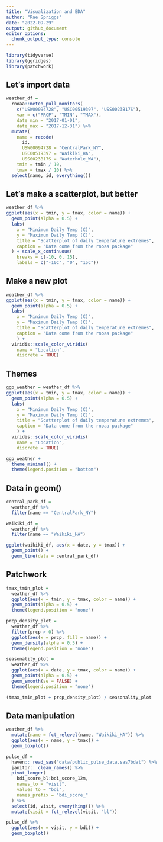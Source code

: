 ```yaml
---
title: "Visualization and EDA"
author: "Rae Spriggs"
date: "2022-09-29"
output: github_document
editor_options: 
  chunk_output_type: console
---
```


```r
library(tidyverse)
library(ggridges)
library(patchwork)
```

## Let's import data 

```r
weather_df = 
  rnoaa::meteo_pull_monitors(
    c("USW00094728", "USC00519397", "USS0023B17S"),
    var = c("PRCP", "TMIN", "TMAX"), 
    date_min = "2017-01-01",
    date_max = "2017-12-31") %>%
  mutate(
    name = recode(
      id, 
      USW00094728 = "CentralPark_NY", 
      USC00519397 = "Waikiki_HA",
      USS0023B17S = "Waterhole_WA"),
    tmin = tmin / 10,
    tmax = tmax / 10) %>%
  select(name, id, everything())
```

## Let's make a scatterplot, but better

```r
weather_df %>% 
ggplot(aes(x = tmin, y = tmax, color = name)) + 
  geom_point(alpha = 0.5) +
  labs(
    x = "Minimum Daily Temp (C)",
    y = "Maximum Daily Temp (C)",
    title = "Scatterplot of daily temperature extremes", 
    caption = "Data come from the rnoaa package"
  ) + scale_x_continuous(
    breaks = c(-10, 0, 15), 
    labels = c("-10C", "0", "15C")) 
```


## Make a new plot

```r
weather_df %>% 
ggplot(aes(x = tmin, y = tmax, color = name)) + 
  geom_point(alpha = 0.5) +
  labs(
    x = "Minimum Daily Temp (C)",
    y = "Maximum Daily Temp (C)",
    title = "Scatterplot of daily temperature extremes", 
    caption = "Data come from the rnoaa package"
    ) +
  viridis::scale_color_viridis(
    name = "Location", 
    discrete = TRUE)
```

## Themes

```r
ggp_weather = weather_df %>% 
ggplot(aes(x = tmin, y = tmax, color = name)) + 
  geom_point(alpha = 0.5) +
  labs(
    x = "Minimum Daily Temp (C)",
    y = "Maximum Daily Temp (C)",
    title = "Scatterplot of daily temperature extremes", 
    caption = "Data come from the rnoaa package"
    ) +
  viridis::scale_color_viridis(
    name = "Location", 
    discrete = TRUE)
```

```r
ggp_weather + 
  theme_minimal() + 
  theme(legend.position = "bottom")
```

## Data in geom()

```r
central_park_df = 
  weather_df %>% 
  filter(name == "CentralPark_NY")

waikiki_df = 
  weather_df %>% 
  filter(name == "Waikiki_HA")

ggplot(waikiki_df, aes(x = date, y = tmax)) + 
  geom_point() + 
  geom_line(data = central_park_df)
```

## Patchwork 

```r
tmax_tmin_plot = 
  weather_df %>% 
  ggplot(aes(x = tmin, y = tmax, color = name)) + 
  geom_point(alpha = 0.5) +
  theme(legend.position = "none")

prcp_density_plot = 
  weather_df %>% 
  filter(prcp > 0) %>% 
  ggplot(aes(x = prcp, fill = name)) + 
  geom_density(alpha = 0.5) + 
  theme(legend.position = "none")

seasonality_plot = 
  weather_df %>% 
  ggplot(aes(x = date, y = tmax, color = name)) + 
  geom_point(alpha = 0.5) + 
  geom_smooth(se = FALSE) + 
  theme(legend.position = "none")

(tmax_tmin_plot + prcp_density_plot) / seasonality_plot

```

## Data manipulation 
```r
weather_df %>% 
  mutate(name = fct_relevel(name, "Waikiki_HA")) %>% 
  ggplot(aes(x = name, y = tmax)) + 
  geom_boxplot()
```

```r
pulse_df = 
  haven:: read_sas("data/public_pulse_data.sas7bdat") %>% 
  janitor:: clean_names() %>% 
  pivot_longer(
    bdi_score_bl:bdi_score_12m, 
    names_to = "visit",
    values_to = "bdi",
    names_prefix = "bdi_score_"
  ) %>% 
  select(id, visit, everything()) %>% 
  mutate(visit = fct_relevel(visit, "bl"))

pulse_df %>% 
  ggplot(aes(x = visit, y = bdi)) + 
  geom_boxplot()
```

